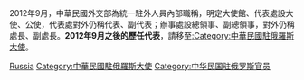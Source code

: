 2012年9月，中華民國外交部為統一駐外人員內部職稱，明定大使館、代表處設大使、公使，代表處對外仍稱代表、副代表；辦事處設總領事、副總領事，對外仍稱處長、副處長。'''2012年9月之後的歷任代表'''，請移至[[:Category:中華民國駐俄羅斯大使|:Category:中華民國駐俄羅斯大使]]。

[[Category:中華民國駐外代表_(歷史)|Russia]]
[[Category:中華民國駐俄羅斯大使|Category:中華民國駐俄羅斯大使]]
[[Category:中华民国驻俄罗斯官员|Category:中华民国驻俄罗斯官员]]